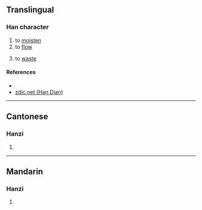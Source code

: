 {{character info/new}}
==Translingual==

===Han character===
{{Han char|rn=85|rad=水|as=11|sn=14|four=31181|canj=EHOO,XEHOO|ids=⿰氵徙}}

# to [[moisten]]
# to [[flow]]
# {{lb|zh|Cantonese}} to [[waste]]

====References====
* {{Han ref|kx=0645.020|dkj=18110|dj=1053.070|hdz=31725.070|uh=6F07|ud=28423|bh=E2AB|bd=58027}}
* [http://www.zdic.net/z/1d/js/6F07.htm zdic.net (Han Dian)]

----

==Cantonese==

===Hanzi===
{{yue-hanzi|jyut=|y=saai1}}

# {{defn|lang=yue|sort=水11}}

----

==Mandarin==

===Hanzi===
{{cmn-hanzi|pin=[[xǐ]] ([[xi3]])|wg=hsi<sup>3</sup>}}

# {{defn|lang=cmn|sort=水11}}